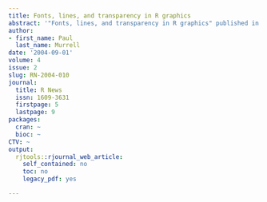 ```yaml
---
title: Fonts, lines, and transparency in R graphics
abstract: '"Fonts, lines, and transparency in R graphics" published in R News.'
author:
- first_name: Paul
  last_name: Murrell
date: '2004-09-01'
volume: 4
issue: 2
slug: RN-2004-010
journal:
  title: R News
  issn: 1609-3631
  firstpage: 5
  lastpage: 9
packages:
  cran: ~
  bioc: ~
CTV: ~
output:
  rjtools::rjournal_web_article:
    self_contained: no
    toc: no
    legacy_pdf: yes

---
```

